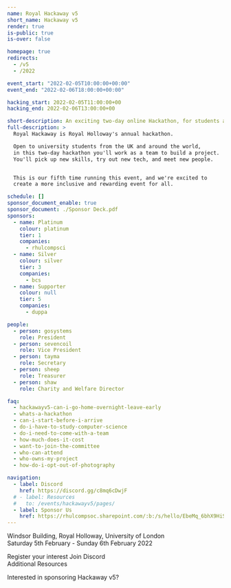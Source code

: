```yaml
---
name: Royal Hackaway v5
short_name: Hackaway v5
render: true
is-public: true
is-over: false

homepage: true
redirects:
  - /v5
  - /2022

event_start: "2022-02-05T10:00:00+00:00"
event_end: "2022-02-06T18:00:00+00:00"

hacking_start: 2022-02-05T11:00:00+00
hacking_end: 2022-02-06T13:00:00+00

short-description: An exciting two-day online Hackathon, for students across the UK or around the world
full-description: >
  Royal Hackaway is Royal Holloway's annual hackathon.

  Open to university students from the UK and around the world,
  in this two-day hackathon you'll work as a team to build a project.
  You'll pick up new skills, try out new tech, and meet new people.


  This is our fifth time running this event, and we're excited to
  create a more inclusive and rewarding event for all.

schedule: []
sponsor_document_enable: true
sponsor_document: ./Sponsor Deck.pdf
sponsors:
  - name: Platinum
    colour: platinum
    tier: 1
    companies:
      - rhulcompsci
  - name: Silver
    colour: silver
    tier: 3
    companies:
      - bcs
  - name: Supporter
    colour: null
    tier: 5
    companies:
      - duppa

people:
  - person: gosystems
    role: President
  - person: sevencoil
    role: Vice President
  - person: tayma
    role: Secretary
  - person: sheep
    role: Treasurer
  - person: shaw
    role: Charity and Welfare Director

faq:
  - hackawayv5-can-i-go-home-overnight-leave-early
  - whats-a-hackathon
  - can-i-start-before-i-arrive
  - do-i-have-to-study-computer-science
  - do-i-need-to-come-with-a-team
  - how-much-does-it-cost
  - want-to-join-the-committee
  - who-can-attend
  - who-owns-my-project
  - how-do-i-opt-out-of-photography

navigation:
  - label: Discord
    href: https://discord.gg/c8mq6cDwjF
  # - label: Resources
  #   to: /events/hackawayv5/pages/
  - label: Sponsor Us
    href: https://rhulcompsoc.sharepoint.com/:b:/s/hello/EbeMq_6bhX9HiSmOKhP03HYBr_KLGRnE51dGQvt-Ggm56w?e=ciHaxu
---
```




<!-- <MajorLeagueHackingBadge year={2022} /> -->

<EventJumbotronParallax>

<Whatever src={hackaway5logo} className={hackaway5logoClass} />

  <p>
    <FaMapMarkerAlt /> Windsor Building, Royal Holloway, University of London
    <br />
    <FaCalendarAlt /> Saturday 5th February - Sunday 6th February 2022
  </p>
  <p>
    <EventFullDescription />
  </p>
  <ButtonsContainer className="justify-content-center">
    <SiteButton href="https://forms.office.com/Pages/ResponsePage.aspx?id=0AAuJQ_m3UeQ9lpqzysIsEfppBoOPM5HiYSEN-63P_lUM0hJUDUzRVNTRzZYV0kyUzNJWVpVRUZaRC4u" className="btn-hackaway-orange">
      Register your interest
    </SiteButton>
    <SiteButton
      href="https://discord.gg/c8mq6cDwjF"
      className="btn-hackaway-blurple"
    >
      <FaDiscord /> Join Discord
    </SiteButton>
  </ButtonsContainer>
</EventJumbotronParallax>
<EventCountdownSection type={SectionTypes.SECONDARY} />
<HackathonDefinitionSection type={SectionTypes.TERTIARY} />
<EventPeopleSection type={SectionTypes.SECONDARY} />
<EventFrequentlyAskedQuestionsSection type={SectionTypes.PRIMARY}>
  <div class="row">
    <div class="col text-center">
      <SiteButton className="btn-hackaway-primary" href="https://wiki.cmpsc.uk/en/royalhackaway/v5">
        Additional Resources
      </SiteButton>
    </div>
  </div>
</EventFrequentlyAskedQuestionsSection>
<EventSponsorsSection
  type={SectionTypes.TERTIARY}
  link="https://rhulcompsoc.sharepoint.com/:b:/s/hello/EbeMq_6bhX9HiSmOKhP03HYBr_KLGRnE51dGQvt-Ggm56w?e=ciHaxu"
>
  <p class="text-center">Interested in sponsoring Hackaway v5?</p>
</EventSponsorsSection>
